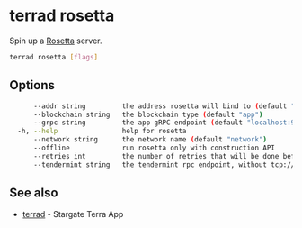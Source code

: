 # terrad rosetta

Spin up a [Rosetta](https://www.rosetta-api.org/) server.

```sh Terrad
terrad rosetta [flags]
```

## Options

```sh Terrad
      --addr string         the address rosetta will bind to (default ":8080")
      --blockchain string   the blockchain type (default "app")
      --grpc string         the app gRPC endpoint (default "localhost:9090")
  -h, --help                help for rosetta
      --network string      the network name (default "network")
      --offline             run rosetta only with construction API
      --retries int         the number of retries that will be done before quitting (default 5)
      --tendermint string   the tendermint rpc endpoint, without tcp:// (default "localhost:26657")
```

## See also

* [terrad](terrad.mdx)	 - Stargate Terra App


